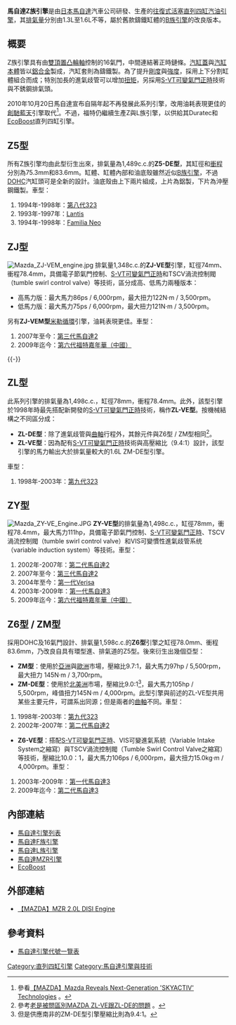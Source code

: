 '''馬自達Z族引擎'''是由[[日本|日本]][[馬自達|馬自達]]汽車公司研發、生產的[[往復式活塞引擎|往復式活塞]][[直列四缸引擎|直列四缸]][[汽油引擎|汽油引擎]]，其[[排氣量|排氣量]]分別由1.3L至1.6L不等，屬於舊款鑄鐵缸體的[[馬自達B族引擎|B族引擎]]的改良版本。

== 概要 ==
Z族引擎具有由[[頂置凸輪軸#雙頂置凸輪軸（DOHC）|雙頂置凸輪軸]]控制的16氣門，中間連結著正時鏈條。[[汽缸蓋|汽缸蓋]]與[[汽缸本體|汽缸本體]]皆以[[鋁合金|鋁合金]]製成，汽缸套則為鑄鐵製。為了提升[[剛度|剛度]]與[[強度|強度]]，採用上下分割缸體組合而成；特別加長的進氣歧管可以增加[[扭矩|扭矩]]，另採用[[S-VT可變氣門正時|S-VT可變氣門正時]]技術與不銹鋼排氣頭。

2010年10月20日馬自達宣布自隔年起不再發展此系列引擎，改用油耗表現更佳的[[創馳藍天技術|創馳藍天]]引擎取代<ref>參看{{en}}[http://www.mazda.com/publicity/release/2010/201010/101020a.html 【MAZDA】Mazda Reveals Next-Generation 'SKYACTIV' Technologies] {{Wayback|url=http://www.mazda.com/publicity/release/2010/201010/101020a.html |date=20140722190134 }}。</ref>。不過，福特仍繼續生產Z與L族引擎，以供給其Duratec和[[EcoBoost|EcoBoost]]直列四缸引擎。

== Z5型 ==
所有Z族引擎均由此型衍生出來，排氣量為1,489c.c.的'''Z5-DE型'''，其缸徑和[[衝程|衝程]]分別為75.3mm和83.6mm。缸體、缸體內部和油底殼雖然近似[[馬自達B族引擎|B族引擎]]，不過[[頂置凸輪軸#雙頂置凸輪軸（DOHC）|DOHC]]汽缸頭可是全新的設計。油底殼由上下兩片組成，上片為鋁製，下片為沖壓鋼鐵製。車型：
# 1994年-1998年：[[馬自達323#第八代（1994年-1998年）|第八代323]]
# 1993年-1997年：[[馬自達Lantis|Lantis]]
# 1994年-1998年：[[馬自達323#Familia_Neo_/_323c_/_Laser_Lynx_/_Aztec|Familia Neo]]

== ZJ型 ==
[[File:Mazda_ZJ-VEM_engine.jpg|thumb]]
排氣量1,348c.c.的'''ZJ-VE型'''引擎，缸徑74mm、衝程78.4mm，具備電子節氣門控制、[[S-VT可變氣門正時|S-VT可變氣門正時]]和TSCV渦流控制閥（{{en}}tumble swirl control valve）等技術，區分成高、低馬力兩種版本：
* 高馬力版：最大馬力86ps / 6,000rpm，最大扭力122N·m / 3,500rpm。
* 低馬力版：最大馬力75ps / 6,000rpm，最大扭力121N·m / 3,500rpm。
另有'''ZJ-VEM型'''[[米勒循環引擎|米勒循環]]引擎，油耗表現更佳。車型：
# 2007年至今：[[馬自達2#第三代（2007年迄今）|第三代馬自達2]]
# 2009年迄今：[[福特Fiesta#第七代（2017-至今）|第六代福特嘉年華（中國）]]
{{-}}

== ZL型 ==
此系列引擎的排氣量為1,498c.c.，缸徑78mm，衝程78.4mm。此外，該型引擎於1998年時最先搭配新開發的[[S-VT可變氣門正時|S-VT可變氣門正時]]技術，稱作'''ZL-VE型'''。按機械結構之不同區分成：
* '''ZL-DE型'''：除了進氣歧管與[[曲軸|曲軸]]行程外，其餘元件與Z6型 / ZM型相同<ref>參考[http://wanghan0201.wordpress.com/2011/03/22/%E8%80%81%E6%98%AF%E8%A2%AB%E5%95%8F%E5%8D%80%E5%88%A5mazda-zl-ve%E8%B7%9Fzl-de%E7%9A%84%E5%95%8F%E9%A1%8C/ 老是被問區別MAZDA ZL-VE跟ZL-DE的問題] {{Wayback|url=http://wanghan0201.wordpress.com/2011/03/22/%E8%80%81%E6%98%AF%E8%A2%AB%E5%95%8F%E5%8D%80%E5%88%A5mazda-zl-ve%E8%B7%9Fzl-de%E7%9A%84%E5%95%8F%E9%A1%8C/ |date=20191223150750 }}。</ref>。
* '''ZL-VE型'''：因為配有[[S-VT可變氣門正時|S-VT可變氣門正時]]技術與高壓縮比（9.4:1）設計，該型引擎的馬力輸出大於排氣量較大的1.6L ZM-DE型引擎。

車型：
# 1998年-2003年：[[馬自達323#第九代（1998年-2003年）|第九代323]]

== ZY型 ==
[[File:Mazda_ZY-VE_Engine.JPG|thumb]]
'''ZY-VE型'''的排氣量為1,498c.c.，缸徑78mm，衝程78.4mm，最大馬力111hp，具備電子節氣門控制、[[S-VT可變氣門正時|S-VT可變氣門正時]]、TSCV渦流控制閥（{{en}}tumble swirl control valve）和VIS可變慣性進氣歧管系统（{{en}}variable induction system）等技術。車型：
# 2002年-2007年：[[馬自達2#第二代（2002年－2007年）|第二代馬自達2]]
# 2007年至今：[[馬自達2#第三代（2007年迄今）|第三代馬自達2]]
# 2004年至今：[[馬自達Verisa#第一代（DY系_2004年迄今）|第一代Verisa]]
# 2003年-2009年：[[馬自達3#第一代（2003年-2009年）|第一代馬自達3]]
# 2009年迄今：[[福特Fiesta#第七代（2017-至今）|第六代福特嘉年華（中國）]]

== Z6型 / ZM型 ==
採用DOHC及16氣門設計、排氣量1,598c.c.的'''Z6型'''引擎之缸徑78.0mm、衝程83.6mm，乃改良自具有環型進、排氣道的Z5型。後來衍生出幾個亞型：
* '''ZM型'''：使用於[[亞洲|亞洲]]與[[歐洲|歐洲]]市場，壓縮比9.7:1，最大馬力97hp / 5,500rpm，最大扭力 145N·m / 3,700rpm。
* '''ZM-DE型'''：使用於[[北美洲|北美洲]]市場，壓縮比9.0:1<ref>但是供應南非的ZM-DE型引擎壓縮比則為9.4:1。</ref>，最大馬力105hp / 5,500rpm，峰值扭力145N·m / 4,000rpm。此型引擎與前述的ZL-VE型共用某些主要元件，可謂系出同源；但是兩者的[[曲軸|曲軸]]不同。車型：
# 1998年-2003年：[[馬自達323#第九代（1998年-2003年）|第九代323]]
# 2002年-2007年：[[馬自達2#第二代（2002年－2007年）|第二代馬自達2]]
* '''Z6-VE型'''：搭配[[S-VT可變氣門正時|S-VT可變氣門正時]]、VIS可變進氣系統（Variable Intake System之縮寫）與TSCV渦流控制閥（Tumble Swirl Control Valve之縮寫）等技術，壓縮比10.0：1，最大馬力106ps / 6,000rpm，最大扭力15.0kg·m / 4,000rpm。車型：  
# 2003年-2009年：[[馬自達3#第一代（2003年-2009年）|第一代馬自達3]]
# 2009年迄今：[[馬自達3#第二代（2009年-2013年）|第二代馬自達3]]

== 內部連結 ==
* [[馬自達引擎列表|馬自達引擎列表]]
* [[馬自達F族引擎|馬自達F族引擎]]
* [[馬自達L族引擎|馬自達L族引擎]]
* [[馬自達MZR引擎|馬自達MZR引擎]]
* [[EcoBoost|EcoBoost]]

== 外部連結 ==
* {{en}}[http://www.mazda.com/mazdaspirit/env/engine/disi.html 【MAZDA】MZR 2.0L DISI Engine] {{Wayback|url=http://www.mazda.com/mazdaspirit/env/engine/disi.html |date=20130316212923 }}

== 參考資料 ==
* {{en}}[https://web.archive.org/web/20090621053906/http://www.chargespeed.com/english/d-mazda-e1.htm 馬自達引擎代號一覽表]
{{Reflist}}

[[Category:直列四缸引擎|Category:直列四缸引擎]]
[[Category:馬自達引擎與技術|Category:馬自達引擎與技術]]